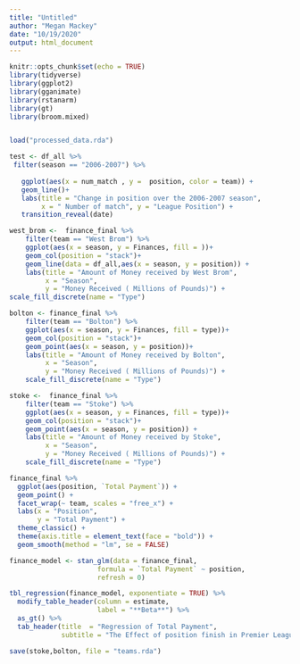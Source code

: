 ```yaml
---
title: "Untitled"
author: "Megan Mackey"
date: "10/19/2020"
output: html_document
---
```


```r
knitr::opts_chunk$set(echo = TRUE)
library(tidyverse)
library(ggplot2)
library(gganimate)
library(rstanarm)
library(gt)
library(broom.mixed)


load("processed_data.rda")
```

```r
test <- df_all %>%
 filter(season == "2006-2007") %>%
   
   ggplot(aes(x = num_match , y =  position, color = team)) +
   geom_line()+
   labs(title = "Change in position over the 2006-2007 season", 
        x = " Number of match", y = "League Position") +
   transition_reveal(date)
```

```r
west_brom <-  finance_final %>%
    filter(team == "West Brom") %>%
    ggplot(aes(x = season, y = Finances, fill = ))+
    geom_col(position = "stack")+
    geom_line(data = df_all,aes(x = season, y = position)) +
    labs(title = "Amount of Money received by West Brom",
         x = "Season",
         y = "Money Received ( Millions of Pounds)") +
scale_fill_discrete(name = "Type")
```

```r
bolton <- finance_final %>%
    filter(team == "Bolton") %>%
    ggplot(aes(x = season, y = Finances, fill = type))+
    geom_col(position = "stack")+
    geom_point(aes(x = season, y = position))+
    labs(title = "Amount of Money received by Bolton",
         x = "Season",
         y = "Money Received ( Millions of Pounds)") +
    scale_fill_discrete(name = "Type")
```

```r
stoke <-  finance_final %>%
    filter(team == "Stoke") %>%
    ggplot(aes(x = season, y = Finances, fill = type))+
    geom_col(position = "stack")+
    geom_point(aes(x = season, y = position)) +
    labs(title = "Amount of Money received by Stoke",
         x = "Season",
         y = "Money Received ( Millions of Pounds)") +
    scale_fill_discrete(name = "Type")
```

```r

finance_final %>%
  ggplot(aes(position, `Total Payment`)) +
  geom_point() +
  facet_wrap(~ team, scales = "free_x") +
  labs(x = "Position",
       y = "Total Payment") +
  theme_classic() +
  theme(axis.title = element_text(face = "bold")) +
  geom_smooth(method = "lm", se = FALSE)
```

```r
finance_model <- stan_glm(data = finance_final,
                      formula = `Total Payment` ~ position,
                      refresh = 0)

tbl_regression(finance_model, exponentiate = TRUE) %>%
  modify_table_header(column = estimate,
                      label = "**Beta**") %>%
  as_gt() %>%
  tab_header(title  = "Regression of Total Payment",
             subtitle = "The Effect of position finish in Premier League")

```


```r
save(stoke,bolton, file = "teams.rda")
```

